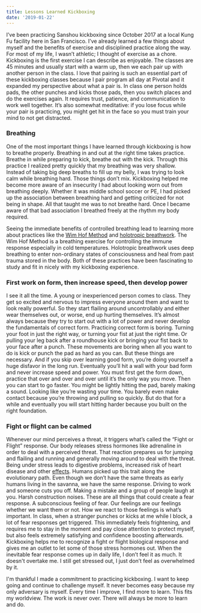 ```yaml
---
title: Lessons Learned Kickboxing
date: '2019-01-22'
---
```


I’ve been practicing Sanshou kickboxing since October 2017 at a local Kung Fu facility here in San Francisco. I’ve already learned a few things about myself and the benefits of exercise and disciplined practice along the way. For most of my life, I wasn’t athletic; I thought of exercise as a chore. Kickboxing is the first exercise I can describe as enjoyable. The classes are 45 minutes and usually start with a warm up, then we each pair up with another person in the class. I love that pairing is such an essential part of these kickboxing classes because I pair program all day at Pivotal and it expanded my perspective about what a pair is. In class one person holds pads, the other punches and kicks those pads, then you switch places and do the exercises again. It requires trust, patience, and communication to work well together. It’s also somewhat meditative: if you lose focus while your pair is practicing, you might get hit in the face so you must train your mind to not get distracted.

### Breathing

One of the most important things I have learned through kickboxing is how to breathe properly. Breathing in and out at the right time takes practice. Breathe in while preparing to kick, breathe out with the kick. Through this practice I realized pretty quickly that my breathing was very shallow. Instead of taking big deep breaths to fill up my belly, I was trying to look calm while breathing hard. Those things don’t mix. Kickboxing helped me become more aware of an insecurity I had about looking worn out from breathing deeply. Whether it was middle school soccer or PE, I had picked up the association between breathing hard and getting criticized for not being in shape. All that taught me was to not breathe hard. Once I became aware of that bad association I breathed freely at the rhythm my body required.

Seeing the immediate benefits of controlled breathing lead to learning more about practices like the [Wim Hof Method](https://www.wimhofmethod.com/) and [holotropic breathwork](http://www.holotropic.com/). The Wim Hof Method is a breathing exercise for controlling the immune response especially in cold temperatures. Holotropic breathwork uses deep breathing to enter non-ordinary states of consciousness and heal from past trauma stored in the body. Both of these practices have been fascinating to study and fit in nicely with my kickboxing experience.

### First work on form, then increase speed, then develop power

I see it all the time. A young or inexperienced person comes to class. They get so excited and nervous to impress everyone around them and want to look really powerful. So they start flailing around uncontrollably and either wear themselves out, or worse, end up hurting themselves. It’s almost always because they try to start out with a lot of power and never develop the fundamentals of correct form. Practicing correct form is boring. Turning your foot in just the right way, or turning your fist at just the right time. Or pulling your leg back after a roundhouse kick or bringing your fist back to your face after a punch. These movements are boring when all you want to do is kick or punch the pad as hard as you can. But these things are necessary. And if you skip over learning good form, you’re doing yourself a huge disfavor in the long run. Eventually you’ll hit a wall with your bad form and never increase speed and power. You must first get the form down, practice that over and over and over until it’s the only way you move. Then you can start to go faster. You might be lightly hitting the pad, barely making a sound. Looking like you’re wasting your time. You barely even make contact because you’re throwing and pulling so quickly. But do that for a while and eventually you will start hitting harder because you built on the right foundation.

### Fight or flight can be calmed

Whenever our mind perceives a threat, it triggers what’s called the “Fight or Flight” response. Our body releases stress hormones like adrenaline in order to deal with a perceived threat. That reaction prepares us for jumping and flailing and running and generally moving around to deal with the threat. Being under stress leads to digestive problems, increased risk of heart disease and other [effects](http://www.youngdiggers.com.au/fight-or-flight#downside). Humans picked up this trait along the evolutionary path. Even though we don’t have the same threats as early humans living in the savanna, we have the same response. Driving to work and someone cuts you off. Making a mistake and a group of people laugh at you. Harsh construction noises. These are all things that could create a fear response. A subconscious feeling of fear. Our feelings are our feelings whether we want them or not. How we react to those feelings is what’s important. In class, when a stranger punches or kicks at me while I block, a lot of fear responses get triggered. This immediately feels frightening, and requires me to stay in the moment and pay close attention to protect myself, but also feels extremely satisfying and confidence boosting afterwards. Kickboxing helps me to recognize a fight or flight biological response and gives me an outlet to let some of those stress hormones out. When the inevitable fear response comes up in daily life, I don’t feel it as much. It doesn't overtake me. I still get stressed out, I just don’t feel as overwhelmed by it.

I'm thankful I made a commitment to practicing kickboxing. I want to keep going and continue to challenge myself. It never becomes easy because my only adversary is myself. Every time I improve, I find more to learn. This fits my worldview. The work is never over. There will always be more to learn and do.
